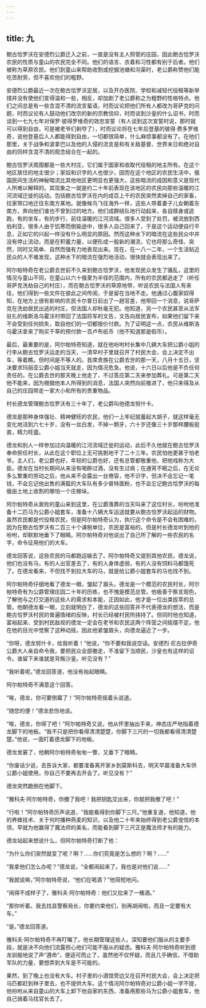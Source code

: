 ```yaml
---
---
---
```

title: 九
---



鲍古恰罗沃在安德烈公爵迁入之前，一直是没有主人照管的庄园，因此鲍古恰罗沃农民的性质与童山的农民完全不同。他们的语言、衣着和习性都有别于后者。他们被称为草原农民。他们到童山来帮助收割或挖掘池塘和沟渠时，老公爵称赞他们能吃苦耐劳，但不喜欢他们的粗野。

安德烈公爵最近一次在鲍古恰罗沃定居，以及开办医院、学校和减轻代役租等新举措并没有使他们变得温和一些，相反，却加剧了老公爵称之为粗野的性格特点。他们之间总是有一些含混不清的流言蜚语，时而议论把他们所有人都改为哥萨克的问题，时而议论有人鼓动他们改宗的新的宗教信仰，时而谈到沙皇的什么诏书，时而谈到一七九七年对保罗·彼得罗维奇的效忠宣誓（有人谈到这次宣誓时说，那时就可以得到自由，可是被老爷们剥夺了），时而议论将在七年后登基的彼得·费多罗维奇，说他登基后人人都能得到自由，一切都很简单，什么麻烦事都没有了。在他们那里，关于战争和波拿巴以及他的入侵的流言是和有关敌基督、世界末日和绝对自由的同样含混不清的观念结合在一起的。

鲍古恰罗沃周围都是一些大村庄，它们属于国家和收取代役租的地主所有。在这个地区居住的地主很少；家奴和识字的人也很少，因而在这个地区的农民生活中，俄国民间生活的神秘暗流比其他地区更明显也更强大，这些暗流的成因和意义是现代人所难以解释的。其现象之一就是约二十年前表现在该地区的农民向那些温暖的江河流域迁徙的运动。包括鲍古恰罗沃在内的成百上千的农民突然卖掉自己的家畜，拉家带口地迁往东南方某地。就像候鸟飞往海外一样，这些人带着妻子儿女朝着东南方，奔向他们谁也不曾到过的地方。他们成群结队地行动起来，各自赎身或逃跑，有的坐车，有的步行，前往温暖的江河流域。很多人受到了处罚，被流放到西伯利亚，很多人由于饥寒而倒毙途中，很多人自己回来了，于是这个运动便自行平息，正如它的兴起一样没有什么明显的原因。然而这种水下的暗流在这些民众中并没有停止流动，而是在积蓄力量，以便形成一股新的潮流，它也将那么奇怪、突然，同时又简单、自然而强有力地表现出来。现在，在一八一二年，一个生活贴近民众的人不难发现，这种水下的暗流在强烈地活动，很快就会表现出来了。

阿尔帕特奇在老公爵去世前不久来到鲍古恰罗沃，他发现民众发生了骚乱，这里的情况与童山不同，在童山以六十俄里为半径的范围内，所有的农民都逃走了（听任哥萨克洗劫自己的村庄），而在鲍古恰罗沃的草原地带，听说农民与法国人有来往，他们得到一些文件在彼此之间传阅，于是留在当地不走。他通过心腹家奴得知，在地方上很有影响的农民卡尔普日前出了一趟官差，他带回一个消息，说哥萨克在洗劫居民出逃的村庄，但法国人却秋毫无犯。他知道，另一个农民甚至从法军驻扎的维斯洛乌霍沃村带回了法国将军的文告，文告向居民宣布，如果他们留下来不会受到任何损失，取自他们的一切都按价付款。为了证明这一点，农民从维斯洛乌霍沃拿来了购买干草的预付款一百卢布纸币（他不知道那是假币）。

最后，最重要的是，阿尔帕特奇知道，就在他吩咐村长集中几辆大车把公爵小姐的行李从鲍古恰罗沃运走的当天，一清早村子里就召开了村民大会，会上决定不出车，等着瞧。但时间是不等人的。首席贵族在公爵去世的那一天，八月十五日，坚决要求玛丽亚公爵小姐当天就走，因为情况危急。他说，十六日以后他是不负任何责任的。在公爵去世的那天晚上他走了，不过答应第二天来参加葬礼。可是第二天他不能来，因为根据他本人所得到的消息，法国人突然向前推进了，他只来得及从自己的庄园带走一家大小和所有的贵重物品。

村长德龙管理鲍古恰罗沃有三十年了，老公爵叫他德龙努什卡。

德龙是那种身体强壮、精神健旺的农民，他们一上年纪就蓄起大胡子，就这样毫无变化地活到六七十岁，没有一丝白发，不掉一颗牙，六十岁还像三十岁那样腰板挺直，精力旺盛。

德龙和别人一样参加过向温暖的江河流域迁徙的运动，此后不久他就在鲍古恰罗沃奉命担任村长，从此在这个职位上无可挑剔地干了二十三年。农民怕他更甚于怕老爷。主人们，老公爵也好，年轻的公爵也好，还有总管都敬重他，把他戏称为大臣。德龙在当村长期间从来没有喝醉过酒，没有生过病；在通宵不眠之后，在无论多么繁重的劳动之后，他从来不会露出一丝倦容，他不识字，但决不会忘记一笔钱，不会忘记他出售的满载的大车队有多少普特面粉，也不会忘记鲍古恰罗沃的每俄亩土地上收割的哪怕一个庄稼垛。

阿尔帕特奇从衰败的童山来到这里，在公爵落葬的当天叫来了这位村长，吩咐他准备十二匹马为公爵小姐套车，准备十八辆大车运送就要从鲍古恰罗沃起运的财物。虽然农民都是代役租农民，但是阿尔帕特奇认为，执行这个命令是不会有困难的，因为在鲍古恰罗沃有二百三十个课税单位，农民是富裕的。但是村长德龙听到他的吩咐，却默默地垂下了眼睛。阿尔帕特奇对他说出了自己所了解的一些农民的名字，命令征用他们的大车。

德龙回答说，这些农民的马都跑运输去了。阿尔帕特奇又提到其他农民，德龙说，他们也没有马，有的人出官差去了，有的人身体虚弱，有的人没有饲料马都饿死了。在德龙看来，不但找不到拉大车的马，就是给公爵小姐套车的马也找不到。

阿尔帕特奇仔细地看了德龙一眼，皱起了眉头。德龙是一个模范的农民村长，阿尔帕特奇有为公爵管理庄园二十年的历练，也不愧是模范总管。他极善于察言观色，了解他与之打交道的这些人的需求和本能，正因如此，他才是一位出类拔萃的总管。他朝德龙看一眼，立刻就明白了，德龙的这些回答并不代表德龙的想法，而是鲍古恰罗沃村民的普遍情绪的反映，村长已经被村民所挟持了。但同时他也知道，富裕起来、受到村民敌视的德龙一定会在老爷和农民这两个阵营之间摇摆不定。他在他的目光中觉察了这种动摇，因此他紧皱眉头，向德龙逼近了一步。

“你呀，德龙努什卡，给我听着！”他说，“你不要和我说空话。安德烈·尼古拉伊奇公爵大人亲自命令我，要把民众全部撤走，不准留下当顺民，沙皇也有这样的诏令。谁留下来谁就是背叛沙皇。听见没有？”

“我听着呢。”德龙回答道，他没有抬起眼睛。

阿尔帕特奇不满意这个回答。

“唉，德龙，你可要倒霉了！”阿尔帕特奇摇着头说道。

“随您的便！”德龙悲伤地说。

“唉，德龙，你得了吧！”阿尔帕特奇又说，他从怀里抽出手来，神态庄严地指着德龙脚下的地板。“我不只是把你看得清清楚楚，你脚下三尺的一切我都看得清清楚楚。”他说，一面盯着德龙脚下的地板。

德龙发窘了，他朝阿尔帕特奇匆匆一瞥，又垂下了眼睛。

“你废话少说，去告诉大家，都要准备离开家乡到莫斯科去，明天早晨准备大车供公爵小姐使用，你自己不要再去开会了。听见没有？”

德龙突然跪倒在他脚下。

“雅科夫·阿尔帕特奇，你撤了我吧！我把钥匙交出来，你就把我撤了吧！”

“行啦！”阿尔帕特奇厉声说道，“我能看得到你脚下三尺。”他重复道，他知道，他的养蜂技术、关于何时播种燕麦的知识，以及他二十年来始终得到老公爵宠信的本领，早就为他赢得了魔法师的美名，而能看到脚下三尺正是魔法师才有的能力。

德龙站起来想说什么，但阿尔帕特奇打断了他：

“为什么你们突然就变了呢？啊？……你们究竟是怎么想的？啊？……”

“我拿他们怎么办呢？”德龙说，“全都闹起来了。我也是对他们说……”

“我就说嘛，”阿尔帕特奇说，“他们在喝酒？”他简短地问。

“闹得不成样子了，雅科夫·阿尔帕特奇：他们又拉来了一桶酒。”

“那你听着。我去找县警察局长，你要约束他们，别再胡闹啦，而且一定要有大车。”

“是。”德龙回答道。

雅科夫·阿尔帕特奇不再叮嘱了。他长期管理这些人，深知要他们服从的主要手段，就是决不向他们流露担心他们可能不服从的疑虑。雅科夫·阿尔帕特奇听到德龙驯服地说了声“遵命”，便适可而止了，虽然他不仅怀疑，而且几乎确信，不借助军队的力量，要想弄到大车是不可能的。

果然，到了晚上也没有大车。村子里的小酒馆旁边又在召开村民大会，会上决定把马匹都赶到林子里去，也不提供大车。这个情况阿尔帕特奇对公爵小姐一字不提，他吩咐从来自童山的大车上卸下他自家的东西，准备用那些马为公爵小姐套车，他自己骑着马找官长去了。